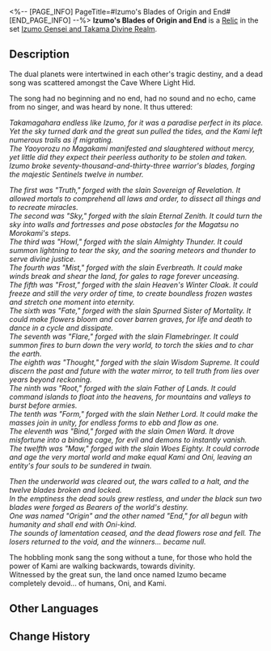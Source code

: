 <%-- [PAGE_INFO]
PageTitle=#Izumo's Blades of Origin and End#
[END_PAGE_INFO] --%>
{{Relic Infobox
|id        = 63146
|image     = Item Izumo's Blades of Origin and End.png{{subst:void|<!--$UPLOAD:<<SpriteOutput/RelicFigures/IconRelic_314_6.png>-<Item Izumo's Blades of Origin and End.png>-<Relic Icons>>-->}}
|set       = Izumo Gensei and Takama Divine Realm
|piece     = Planar Sphere
|mentions  = 
}}
{{Description|The people of Izumo use tassels to bind the sharp blades to their belts. They walk the world to hunt down Kami with their blades, then used the divine carcasses to forge new blades... In this never-ending cycle, Izumo marches toward prosperity, towards disillusion, and towards the void.}}
'''Izumo's Blades of Origin and End''' is a [[Relic]] in the set [[Izumo Gensei and Takama Divine Realm]].

==Description==
The dual planets were intertwined in each other's tragic destiny, and a dead song was scattered amongst the Cave Where Light Hid.

The song had no beginning and no end, had no sound and no echo, came from no singer, and was heard by none. It thus uttered:

''Takamagahara endless like Izumo, for it was a paradise perfect in its place.''<br />''Yet the sky turned dark and the great sun pulled the tides, and the Kami left numerous trails as if migrating.''<br />''The Yaoyorozu no Magakami manifested and slaughtered without mercy, yet little did they expect their peerless authority to be stolen and taken.''<br />''Izumo broke seventy-thousand-and-thirty-three warrior's blades, forging the majestic Sentinels twelve in number.''

''The first was "Truth," forged with the slain Sovereign of Revelation. It allowed mortals to comprehend all laws and order, to dissect all things and to recreate miracles.''<br />''The second was "Sky," forged with the slain Eternal Zenith. It could turn the sky into walls and fortresses and pose obstacles for the Magatsu no Morokami's steps.''<br />''The third was "Howl," forged with the slain Almighty Thunder. It could summon lightning to tear the sky, and the soaring meteors and thunder to serve divine justice.''<br />''The fourth was "Mist," forged with the slain Everbreath. It could make winds break and shear the land, for gales to rage forever unceasing.''<br />''The fifth was "Frost," forged with the slain Heaven's Winter Cloak. It could freeze and still the very order of time, to create boundless frozen wastes and stretch one moment into eternity.''<br />''The sixth was "Fate," forged with the slain Spurned Sister of Mortality. It could make flowers bloom and cover barren graves, for life and death to dance in a cycle and dissipate.''<br />''The seventh was "Flare," forged with the slain Flamebringer. It could summon fires to burn down the very world, to torch the skies and to char the earth.''<br />''The eighth was "Thought," forged with the slain Wisdom Supreme. It could discern the past and future with the water mirror, to tell truth from lies over years beyond reckoning.''<br />''The ninth was "Root," forged with the slain Father of Lands. It could command islands to float into the heavens, for mountains and valleys to burst before armies.''<br />''The tenth was "Form," forged with the slain Nether Lord. It could make the masses join in unity, for endless forms to ebb and flow as one.''<br />''The eleventh was "Bind," forged with the slain Omen Ward. It drove misfortune into a binding cage, for evil and demons to instantly vanish.''<br />''The twelfth was "Maw," forged with the slain Woes Eighty. It could corrode and age the very mortal world and make equal Kami and Oni, leaving an entity's four souls to be sundered in twain.''

''Then the underworld was cleared out, the wars called to a halt, and the twelve blades broken and locked.''<br />''In the emptiness the dead souls grew restless, and under the black sun two blades were forged as Bearers of the world's destiny.''<br />''One was named "Origin" and the other named "End," for all begun with humanity and shall end with Oni-kind.''<br />''The sounds of lamentation ceased, and the dead flowers rose and fell. The losers returned to the void, and the winners... became null.''

The hobbling monk sang the song without a tune, for those who hold the power of Kami are walking backwards, towards divinity.<br />Witnessed by the great sun, the land once named Izumo became completely devoid... of humans, Oni, and Kami.

==Other Languages==
{{Other Languages
|en   = Izumo's Blades of Origin and End
|zhs  = 出云的终始一刀
|zht  = 出雲的終始一刀
|ja   = {{Rubi|出雲|いずも}}の{{Rubi|終始一刀|しゅうしのいっとう}}
|ko   = 이즈모의 종시일도
|es   = Filos del inicio y el final de Izumo
|fr   = Izumo, lames de fin et de commencement
|ru   = Клинки конца и начала Идзумо
|th   = Izumo's Blades of Origin and End
|vi   = Izumo, Lưỡi Đao Chấm Dứt Và Khởi Đầu
|de   = Izumos Klingen von Ende und Anfang
|id   = Izumo's Blades of Origin and End
|pt   = Izumo: Lâminas de Começo e Fim
}}

==Change History==
{{Change History|2.1}}